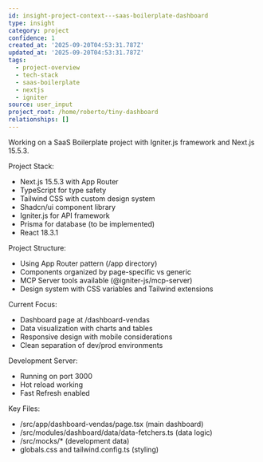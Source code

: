 ```yaml
---
id: insight-project-context---saas-boilerplate-dashboard
type: insight
category: project
confidence: 1
created_at: '2025-09-20T04:53:31.787Z'
updated_at: '2025-09-20T04:53:31.787Z'
tags:
  - project-overview
  - tech-stack
  - saas-boilerplate
  - nextjs
  - igniter
source: user_input
project_root: /home/roberto/tiny-dashboard
relationships: []
---
```


Working on a SaaS Boilerplate project with Igniter.js framework and Next.js 15.5.3.

Project Stack:

- Next.js 15.5.3 with App Router
- TypeScript for type safety
- Tailwind CSS with custom design system
- Shadcn/ui component library
- Igniter.js for API framework
- Prisma for database (to be implemented)
- React 18.3.1

Project Structure:

- Using App Router pattern (/app directory)
- Components organized by page-specific vs generic
- MCP Server tools available (@igniter-js/mcp-server)
- Design system with CSS variables and Tailwind extensions

Current Focus:

- Dashboard page at /dashboard-vendas
- Data visualization with charts and tables
- Responsive design with mobile considerations
- Clean separation of dev/prod environments

Development Server:

- Running on port 3000
- Hot reload working
- Fast Refresh enabled

Key Files:

- /src/app/dashboard-vendas/page.tsx (main dashboard)
- /src/modules/dashboard/data/data-fetchers.ts (data logic)
- /src/mocks/\* (development data)
- globals.css and tailwind.config.ts (styling)

